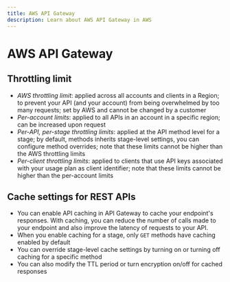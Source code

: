 ```yaml
---
title: AWS API Gateway
description: Learn about AWS API Gateway in AWS
---
```


# AWS API Gateway

## Throttling limit

- _AWS throttling limit_: applied across all accounts and clients in a Region; to prevent your API (and your account) from being overwhelmed by too many requests; set by AWS and cannot be changed by a customer
- _Per-account limits_: applied to all APIs in an account in a specific region; can be increased upon request
- _Per-API, per-stage throttling limits_: applied at the API method level for a stage; by default, methods inherits stage-level settings, you can configure method overrides; note that these limits cannot be higher than the AWS throttling limits
- _Per-client throttling limits_: applied to clients that use API keys associated with your usage plan as client identifier; note that these limits cannot be higher than the per-account limits

## Cache settings for REST APIs

- You can enable API caching in API Gateway to cache your endpoint's responses. With caching, you can reduce the number of calls made to your endpoint and also improve the latency of requests to your API.
- When you enable caching for a stage, only `GET` methods have caching enabled by default
- You can override stage-level cache settings by turning on or turning off caching for a specific method
- You can also modify the TTL period or turn encryption on/off for cached responses
